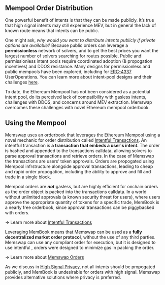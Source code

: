 ## Mempool Order Distribution

One powerful benefit of intents is that they can be made publicly. It’s true that high signal intents may still experience MEV, but in general the lack of known route means that intents can be public.

One might ask, _why would you want to distribute intents publicly if private options are available?_ Because public orders can leverage a **permissionless** network of solvers, and to get the best prices you want the largest number of solvers searching for routes possible. Public and permissionless intent pools require coordinated adoption (& propogation incentives) and DDOS resistance. Many designs for permissionless and public mempools have been explored, including for [ERC-4337](https://eips.ethereum.org/EIPS/eip-4337) UserOperations. You can learn more about intent-pool designs and their challenges [here](https://www.paradigm.xyz/2023/06/intents).

To date, the Ethereum Mempool has not been considered as a potential intent pool, do its perceived lack of compatibility with gasless intents, challenges with DDOS, and concerns around MEV extraction. Memswap overcomes these challenges with novel Ethereum mempool orderbook.

## Using the Mempool

Memswap uses an orderbook that leverages the Ethereum Mempool using a novel mechanic for order distribution called [Intentful Transactions](/intentful-transactions). An intentful transaction is **a transaction that embeds a user's intent**. The order is hashed and appended to the transactions calldata, allowing solvers to parse approval transactions and retrieve orders. In the case of Memswap the transactions are users’ token approvals. Orders are propogated using Mempool infrstructure alongside approval transactions, leading to cheap and rapid order propogation, including the ability to approve and fill and trade in a single block.

Mempool orders are **_not_** gasless, but are highly efficient for onchain orders as the order object is packed into the transactions calldata. In a world without unlimited approvals (a known security threat for users), where users approve the appropriate quantity of tokens for a specific trade, MemBook is a nearly free orderbook, since approval transactions can be piggybacked with orders.

→ Learn more about [Intentful Transactions](/intentful-transactions)

Leveraging MemBook means that Memswap can be used as a **fully decentralized market order protocol**, without the use of any third parties. Memswap can use any compliant order for execution, but it is designed to use intentful , orders were designed to minimize gas in packing the order.

→ Learn more about [Memswap Orders](/protocol-features)

As we discuss in [High Signal Privacy](/privacy), not all intents should be propogated publicly, and MemBook is undesirable for orders with high signal. Memswap provides alternative solutions where privacy is preferred.
